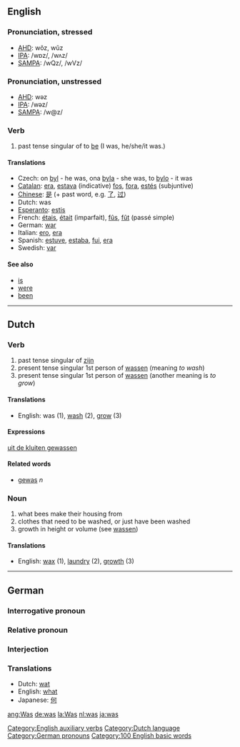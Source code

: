 {{wikipedia}}
==English==
===Pronunciation, stressed===
*[[w:AHD|AHD]]: wŏz, wŭz 
*[[w:IPA|IPA]]: /wɒz/, /wʌz/
*[[w:SAMPA|SAMPA]]: /wQz/, /wVz/
===Pronunciation, unstressed===
*[[w:AHD|AHD]]: wəz 
*[[w:IPA|IPA]]: /wəz/
*[[w:SAMPA|SAMPA]]: /w@z/

===Verb===

# past tense singular of to [[be]] (I was, he/she/it was.)

====Translations====
*Czech: on [[byl]] - he was, ona [[byla]] - she was, to [[bylo]] - it was
*[[Catalan]]: [[era]], [[estava]] (indicative) [[fos]], [[fora]], [[estés]] (subjuntive)
*[[Chinese]]: [[是]] (+ past word, e.g. [[了]], [[过]])
*Dutch: was
*[[Esperanto]]: [[estis]]
*French: [[étais]], [[était]] (imparfait), [[fûs]], [[fût]] (passé simple)
*German: [[war]]
*Italian: [[ero]], [[era#Italian|era]]
*Spanish: [[estuve]], [[estaba]], [[fui]], [[era]]
*Swedish: [[var]]

====See also====
*[[is]]
*[[were]]
*[[been]]

[[Category:English auxiliary verbs]]

----

==Dutch==
===Verb===

# past tense singular of [[zijn]]
# present tense singular 1st person of [[wassen]] (meaning ''to wash'')
# present tense singular 1st person of [[wassen]] (another meaning is ''to grow'')

====Translations====
*English: was (1), [[wash]] (2), [[grow]] (3)

====Expressions====
[[uit de kluiten gewassen]]

====Related words====
*[[gewas]] ''n''

===Noun===
# what bees make their housing from
# clothes that need to be washed, or just have been washed
# growth in height or volume (see [[wassen]])

====Translations====
*English: [[wax]] (1), [[laundry]] (2), [[growth]] (3)

[[Category:Dutch language]]

----

==German==
===Interrogative pronoun===

===Relative pronoun===

===Interjection===

===Translations===

*Dutch: [[wat]]
*English: [[what]]
*Japanese: [[何]]

[[Category:German pronouns]]

[[Category:100 English basic words]]

[[ang:Was]]
[[de:was]]
[[la:Was]]
[[nl:was]]
[[ja:was]]